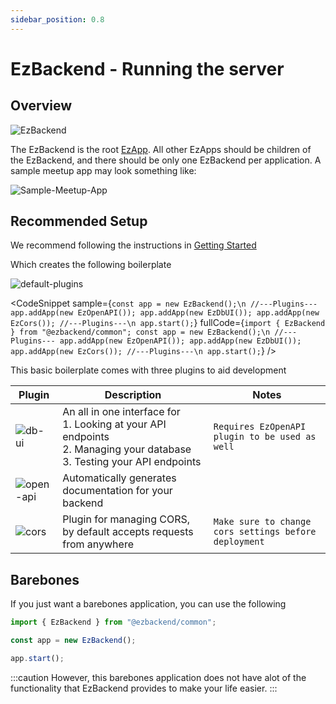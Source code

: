 ```yaml
---
sidebar_position: 0.8
---
```


# EzBackend - Running the server


## Overview

![EzBackend](../assets/ez-backend.png)

The EzBackend is the root [EzApp](./basic-routing). All other EzApps should be children of the EzBackend, and there should be only one EzBackend per application. A sample meetup app may look something like:

![Sample-Meetup-App](../assets/meetup-example.png)

## Recommended Setup

We recommend following the instructions in [Getting Started](../getting-started)

Which creates the following boilerplate

![default-plugins](../assets/default-plugins.png)

<CodeSnippet
  sample={`const app = new EzBackend();\n
//---Plugins---
app.addApp(new EzOpenAPI());
app.addApp(new EzDbUI());
app.addApp(new EzCors());
//---Plugins---\n
app.start();`}
  fullCode={`import { EzBackend } from "@ezbackend/common";
const app = new EzBackend();\n
//---Plugins---
app.addApp(new EzOpenAPI());
app.addApp(new EzDbUI());
app.addApp(new EzCors());
//---Plugins---\n
app.start();`}
/>

This basic boilerplate comes with three plugins to aid development

|Plugin|Description|Notes|
|-|-|-|
|![db-ui](../assets/ez-db-ui.png)|An all in one interface for <br/>1. Looking at your API endpoints <br/>2. Managing your database<br/>3. Testing your API endpoints|`Requires EzOpenAPI plugin to be used as well`|
|![open-api](../assets/ez-open-api.png)|Automatically generates documentation for your backend||
|![cors](../assets/ez-cors.png)|Plugin for managing CORS, by default accepts requests from anywhere| `Make sure to change cors settings before deployment`|

## Barebones

If you just want a barebones application, you can use the following

```ts
import { EzBackend } from "@ezbackend/common";

const app = new EzBackend();

app.start();
```

:::caution
However, this barebones application does not have alot of the functionality that EzBackend provides to make your life easier.
:::
